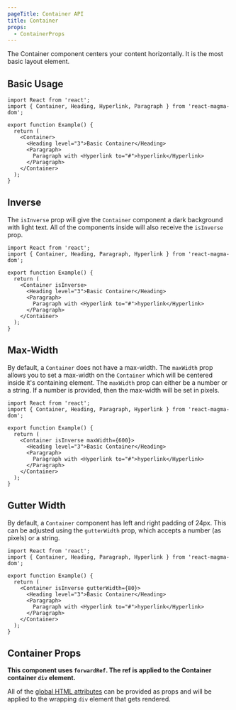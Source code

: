 ```yaml
---
pageTitle: Container API
title: Container
props:
  - ContainerProps
---
```



<PageContent componentName="container" type="api">

<LeadParagraph>
  The Container component centers your content horizontally. It is the most
  basic layout element.
</LeadParagraph>

## Basic Usage

```tsx
import React from 'react';
import { Container, Heading, Hyperlink, Paragraph } from 'react-magma-dom';

export function Example() {
  return (
    <Container>
      <Heading level="3">Basic Container</Heading>
      <Paragraph>
        Paragraph with <Hyperlink to="#">hyperlink</Hyperlink>
      </Paragraph>
    </Container>
  );
}
```

## Inverse

The `isInverse` prop will give the `Container` component a dark background with light text. All of the components inside will also receive the `isInverse` prop.

```tsx
import React from 'react';
import { Container, Heading, Paragraph, Hyperlink } from 'react-magma-dom';

export function Example() {
  return (
    <Container isInverse>
      <Heading level="3">Basic Container</Heading>
      <Paragraph>
        Paragraph with <Hyperlink to="#">hyperlink</Hyperlink>
      </Paragraph>
    </Container>
  );
}
```

## Max-Width

By default, a `Container` does not have a max-width. The `maxWidth` prop allows you to set a max-width on the `Container` which will be centered inside it's containing element. The `maxWidth` prop can either be a number or a string. If a number is provided, then the max-width will be set in pixels.

```tsx
import React from 'react';
import { Container, Heading, Paragraph, Hyperlink } from 'react-magma-dom';

export function Example() {
  return (
    <Container isInverse maxWidth={600}>
      <Heading level="3">Basic Container</Heading>
      <Paragraph>
        Paragraph with <Hyperlink to="#">hyperlink</Hyperlink>
      </Paragraph>
    </Container>
  );
}
```

## Gutter Width

By default, a `Container` component has left and right padding of 24px. This can be adjusted using the `gutterWidth` prop, which accepts a number (as pixels) or a string.

```tsx
import React from 'react';
import { Container, Heading, Paragraph, Hyperlink } from 'react-magma-dom';

export function Example() {
  return (
    <Container isInverse gutterWidth={80}>
      <Heading level="3">Basic Container</Heading>
      <Paragraph>
        Paragraph with <Hyperlink to="#">hyperlink</Hyperlink>
      </Paragraph>
    </Container>
  );
}
```

## Container Props

**This component uses `forwardRef`. The ref is applied to the Container container `div` element.**

All of the [global HTML attributes](https://developer.mozilla.org/en-US/docs/Web/HTML/Global_attributes) can be provided as props and will be applied to the wrapping `div` element that gets rendered.

<ContainerProps />

</PageContent>
